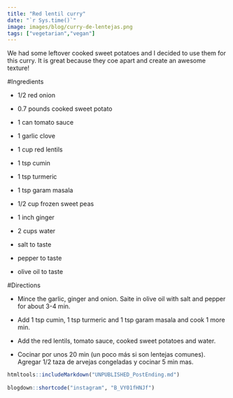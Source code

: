 ```yaml
---
title: "Red lentil curry"
date: "`r Sys.time()`"
image: images/blog/curry-de-lentejas.png
tags: ["vegetarian","vegan"]
---
```


We had some leftover cooked sweet potatoes and I decided to use them for this curry. It is great because they coe apart and create an awesome texture!


#Ingredients

- 1/2 red onion

- 0.7 pounds cooked sweet potato

- 1 can tomato sauce

- 1 garlic clove

- 1 cup red lentils

- 1 tsp cumin

- 1 tsp turmeric
 
- 1 tsp garam masala

- 1/2 cup frozen sweet peas

- 1 inch ginger

- 2 cups water

- salt to taste

- pepper to taste

- olive oil to taste


#Directions

- Mince the garlic, ginger and onion. Saite in olive oil with salt and pepper for about 3-4 min.

- Add 1 tsp cumin, 1 tsp turmeric and 1 tsp garam masala and cook 1 more min.

- Add the red lentils, tomato sauce, cooked sweet potatoes and water.

- Cocinar por unos 20 min (un poco más si son lentejas comunes). Agregar 1/2 taza de arvejas congeladas y cocinar 5 min mas.


```r
htmltools::includeMarkdown("UNPUBLISHED_PostEnding.md")
 
blogdown::shortcode("instagram", "B_VY01fHNJf")
```
